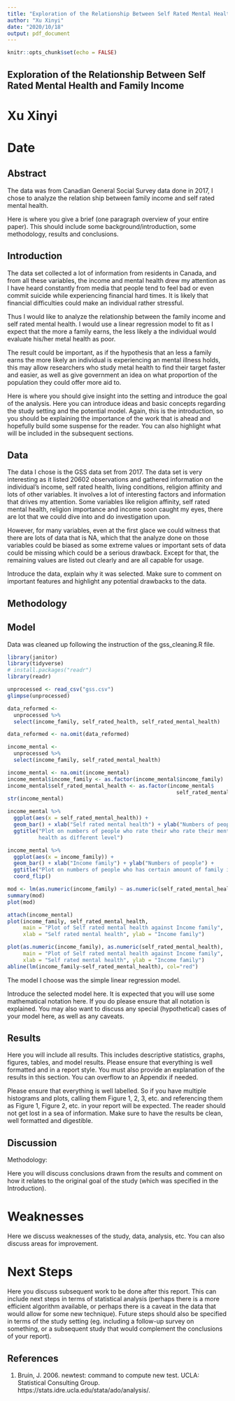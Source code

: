 ```yaml
---
title: "Exploration of the Relationship Between Self Rated Mental Health and Family Income"
author: "Xu Xinyi"
date: "2020/10/18"
output: pdf_document
---
```


```r
knitr::opts_chunk$set(echo = FALSE)
```

## Exploration of the Relationship Between Self Rated Mental Health and Family Income

# Xu Xinyi
# Date

## Abstract

The data was from Canadian General Social Survey data done in 2017, I chose to analyze the relation ship between family income and self rated mental health. 

Here is where you give a brief (one paragraph overview of your entire paper). This should include some background/introduction, some methodology, results and conclusions. 

## Introduction

The data set collected a lot of information from residents in Canada, and from all these variables, the income and mental health drew my attention as I have heard constantly from media that people tend to feel bad or even commit suicide while experiencing financial hard times. It is likely that financial difficulties could make an individual rather stressful. 

Thus I would like to analyze the relationship between the family income and self rated mental health. I would use a linear regression model to fit as I expect that the more a family earns, the less likely a the individual would evaluate his/her metal health as poor.

The result could be important, as if the hypothesis that an less a family earns the more likely an individual is experiencing an mental illness holds, this may allow researchers who study metal health to find their target faster and easier, as well as give government an idea on what proportion of the population they could offer more aid to. 


Here is where you should give insight into the setting and introduce the goal of the analysis. Here you can introduce ideas and basic concepts regarding the study setting and the potential model. Again, this is the introduction, so you should be explaining the importance of the work that is ahead and hopefully build some suspense for the reader. You can also highlight what will be included in the subsequent sections.

## Data

The data I chose is the GSS data set from 2017. The data set is very interesting as it listed 20602 observations and gathered information on the individual's income, self rated health, living conditions, religion affinity and lots of other variables. It involves a lot of interesting factors and information that drives my attention. Some variables like religion affinity, self rated mental health, religion importance and income soon caught my eyes, there are lot that we could dive into and do investigation upon. 

However, for many variables, even at the first glace we could witness that there are lots of data that is NA, which that the analyze done on those variables could be biased as some extreme values or important sets of data could be missing which could be a serious drawback. Except for that, the remaining values are listed out clearly and are all capable for usage. 

Introduce the data, explain why it was selected. Make sure to comment on important features and highlight any potential drawbacks to the data.

## Methodology


## Model
Data was cleaned up following the instruction of the gss_cleaning.R file.
```r
library(janitor)
library(tidyverse)
# install.packages("readr")
library(readr)

unprocessed <- read_csv("gss.csv")
glimpse(unprocessed)
```

```r
data_reformed <- 
  unprocessed %>% 
  select(income_family, self_rated_health, self_rated_mental_health)

data_reformed <- na.omit(data_reformed)

income_mental <- 
  unprocessed %>% 
  select(income_family, self_rated_mental_health)

income_mental <- na.omit(income_mental)
income_mental$income_family <- as.factor(income_mental$income_family)
income_mental$self_rated_mental_health <- as.factor(income_mental$
                                                      self_rated_mental_health)
str(income_mental)
```

```r
income_mental %>% 
  ggplot(aes(x = self_rated_mental_health)) +
  geom_bar() + xlab("Self rated mental health") + ylab("Numbers of people") + 
  ggtitle("Plot on numbers of people who rate their who rate their mental 
          health as different level")

income_mental %>% 
  ggplot(aes(x = income_family)) +
  geom_bar() + xlab("Income family") + ylab("Numbers of people") + 
  ggtitle("Plot on numbers of people who has certain amount of family income") +
  coord_flip()
```

```r
mod <- lm(as.numeric(income_family) ~ as.numeric(self_rated_mental_health), data=income_mental)
summary(mod)
plot(mod)
```
```r
attach(income_mental)
plot(income_family, self_rated_mental_health, 
     main = "Plot of Self rated mental health against Income family", 
     xlab = "Self rated mental health", ylab = "Income family")

plot(as.numeric(income_family), as.numeric(self_rated_mental_health), 
     main = "Plot of Self rated mental health against Income family", 
     xlab = "Self rated mental health", ylab = "Income family")
abline(lm(income_family~self_rated_mental_health), col="red")
```

The model I choose was the simple linear regression model. 

Introduce the selected model here. It is expected that you will use some mathematical notation here. If you do please ensure that all notation is explained. You may also want to discuss any special (hypothetical) cases of your model here, as well as any caveats.  

## Results

Here you will include all results. This includes descriptive statistics, graphs, figures, tables, and model results. Please ensure that everything is well formatted and in a report style. You must also provide an explanation of the results in this section. You can overflow to an Appendix if needed. 

Please ensure that everything is well labelled. So if you have multiple histograms and plots, calling them Figure 1, 2, 3, etc. and referencing them as Figure 1, Figure 2, etc. in your report will be expected. The reader should not get lost in a sea of information. Make sure to have the results be clean, well formatted and digestible.

## Discussion

Methodology: 

Here you will discuss conclusions drawn from the results and comment on how it relates to the original goal of the study (which was specified in the Introduction).

# Weaknesses

Here we discuss weaknesses of the study, data, analysis, etc. You can also discuss areas for improvement.

# Next Steps

Here you discuss subsequent work to be done after this report. This can include next steps in terms of statistical analysis (perhaps there is a more efficient algorithm available, or perhaps there is a caveat in the data that would allow for some new technique). Future steps should also be specified in terms of the study setting (eg. including a follow-up survey on something, or a subsequent study that would complement the conclusions of your report).


## References
1. Bruin, J. 2006. newtest: command to compute new test.  UCLA:  
Statistical Consulting Group.  https://stats.idre.ucla.edu/stata/ado/analysis/.



